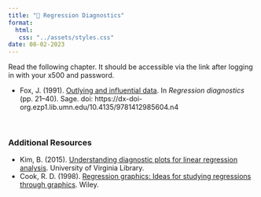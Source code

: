 ```yaml
---
title: "📖 Regression Diagnostics"
format:
  html:
   css: "../assets/styles.css"
date: 08-02-2023
---
```



Read the following chapter. It should be accessible via the link after logging in with your x500 and password.

- Fox, J. (1991). [Outlying and influential data](https://primo.lib.umn.edu/permalink/f/1q7ssba/UMN_ALMA21512855700001701). In *Regression diagnostics* (pp. 21--40). Sage. doi: https://dx-doi-org.ezp1.lib.umn.edu/10.4135/9781412985604.n4 


<br />

### Additional Resources

- Kim, B. (2015). [Understanding diagnostic plots for linear regression analysis](https://data.library.virginia.edu/diagnostic-plots/). University of Virginia Library.
- Cook, R. D. (1998). [Regression graphics: Ideas for studying regressions through graphics](http://www.stat.umn.edu/RegGraph/). Wiley.


<br />

